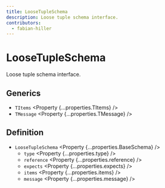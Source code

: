```yaml
---
title: LooseTupleSchema
description: Loose tuple schema interface.
contributors:
  - fabian-hiller
---
```



# LooseTupleSchema

Loose tuple schema interface.

## Generics

- `TItems` <Property {...properties.TItems} />
- `TMessage` <Property {...properties.TMessage} />

## Definition

- `LooseTupleSchema` <Property {...properties.BaseSchema} />
  - `type` <Property {...properties.type} />
  - `reference` <Property {...properties.reference} />
  - `expects` <Property {...properties.expects} />
  - `items` <Property {...properties.items} />
  - `message` <Property {...properties.message} />

